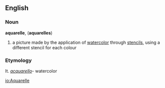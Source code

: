 ==English==
===Noun===
'''aquarelle''', ('''aquarelles''')
#a picture made by the application of [[watercolor]] through [[stencil]]s, using a different stencil for each colour

===Etymology===
It. ''[[acquarello]]''- watercolor

[[io:Aquarelle]]